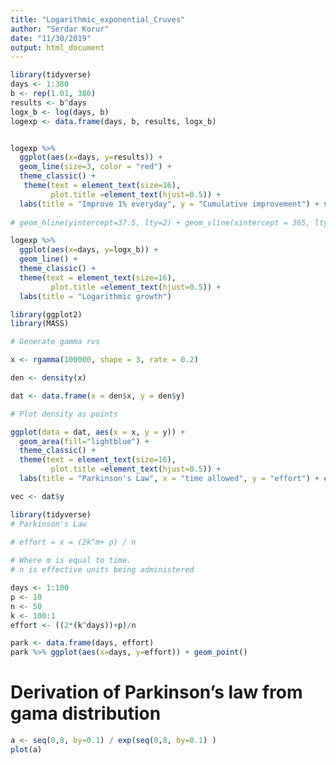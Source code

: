 ```yaml
---
title: "Logarithmic_exponential_Cruves"
author: "Serdar Korur"
date: "11/30/2019"
output: html_document
---
```


```r
library(tidyverse)
days <- 1:380
b <- rep(1.01, 380)
results <- b^days
logx_b <- log(days, b)
logexp <- data.frame(days, b, results, logx_b)


logexp %>% 
  ggplot(aes(x=days, y=results)) +
  geom_line(size=3, color = "red") + 
  theme_classic() +
   theme(text = element_text(size=16), 
         plot.title =element_text(hjust=0.5)) +
  labs(title = "Improve 1% everyday", y = "Cumulative improvement") + scale_y_continuous(labels = function(x) paste0(x, "00%")) + geom_point(aes(x=365, y=37.78), size=5)
  
# geom_hline(yintercept=37.5, lty=2) + geom_vline(xintercept = 365, lty=2)

logexp %>% 
  ggplot(aes(x=days, y=logx_b)) + 
  geom_line() +
  theme_classic() + 
  theme(text = element_text(size=16), 
         plot.title =element_text(hjust=0.5)) +
  labs(title = "Logarithmic growth") 
```


```r
library(ggplot2)
library(MASS)

# Generate gamma rvs

x <- rgamma(100000, shape = 3, rate = 0.2)

den <- density(x)

dat <- data.frame(x = den$x, y = den$y)

# Plot density as points

ggplot(data = dat, aes(x = x, y = y)) + 
  geom_area(fill="lightblue") +
  theme_classic() +
  theme(text = element_text(size=16), 
         plot.title =element_text(hjust=0.5)) +
  labs(title = "Parkinson's Law", x = "time allowed", y = "effort") + coord_cartesian(xlim = c(0, 50))

vec <- dat$y
```

```r
library(tidyverse)
# Parkinson's Law

# effort = x = (2k^m+ p) / n 
 
# Where m is equal to time.
# n is effective units being administered

days <- 1:100
p <- 10
n <- 50
k <- 100:1
effort <- ((2*(k^days))+p)/n

park <- data.frame(days, effort)
park %>% ggplot(aes(x=days, y=effort)) + geom_point()
```

# Derivation of Parkinson's law from gama distribution

```r
a <- seq(0,8, by=0.1) / exp(seq(0,8, by=0.1) )
plot(a)
```


























```r

```

